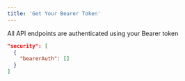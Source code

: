 ```yaml
---
title: 'Get Your Bearer Token'
---
```


All API endpoints are authenticated using your Bearer token

```json
"security": [
  {
    "bearerAuth": []
  }
]
```
